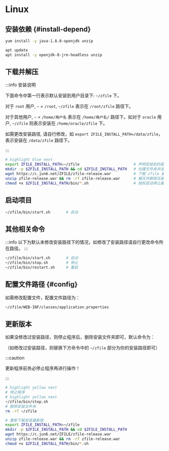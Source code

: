 
# Linux

## 安装依赖 {#install-depend}

<Tabs>
<TabItem value="centos" label="Centos">

```bash
yum install -y java-1.8.0-openjdk unzip
```

</TabItem>
<TabItem value="ubuntu" label="Ubuntu">

```bash
apt update
apt install -y openjdk-8-jre-headless unzip
```

</TabItem>
</Tabs>


## 下载并解压

:::info 安装说明

下面命令中第一行表示默认安装到用户目录下: `~/zfile` 下。

对于 `root` 用户, `~`  = `/root`,  `~/zfile` 表示在 `/root/zfile` 路径下。

对于其他用户,  `~` = `/home/用户名` 表示在 `/home/用户名/` 路径下。如对于 `oracle` 用户,  `~/zfile` 则表示安装在 `/home/oracle/zfile` 下。

如需更改安装路径, 请自行修改，如 `export ZFILE_INSTALL_PATH=/data/zfile`，表示安装在 `/data/zfile` 路径下。

:::

```bash showLineNumbers
# highlight blue next
export ZFILE_INSTALL_PATH=~/zfile                        # 声明安装到的路径
mkdir -p $ZFILE_INSTALL_PATH && cd $ZFILE_INSTALL_PATH   # 创建文件夹并进入
wget https://c.jun6.net/ZFILE/zfile-release.war          # 下载 zfile 最新版
unzip zfile-release.war && rm -rf zfile-release.war      # 解压并删除压缩包
chmod +x $ZFILE_INSTALL_PATH/bin/*.sh                    # 授权启动停止脚本
```

## 启动项目

```bash showLineNumbers
~/zfile/bin/start.sh       # 启动
```

## 其他相关命令

:::info
以下为默认未修改安装路径下的情况，如修改了安装路径请自行更改命令所在路径。
:::

```bash showLineNumbers
~/zfile/bin/start.sh       # 启动
~/zfile/bin/stop.sh        # 停止
~/zfile/bin/restart.sh     # 重启
```

## 配置文件路径 {#config}

如需修改配置文件，配置文件路径为：

```bash showLineNumbers
~/zfile/WEB-INF/classes/application.properties
```

## 更新版本

如果没修改过安装路径，则停止程序后，删除安装文件夹即可，默认命令为：

（如修改过安装路径，则替换下方命令中的 `~/zfile` 部分为你的安装路径即可）


:::caution

更新程序前务必停止程序再进行操作！

:::


```bash showLineNumbers
# highlight yellow next
# 停止程序
# highlight yellow next
~/zfile/bin/stop.sh
# 删除安装文件夹
rm -rf ~/zfile
```


```bash showLineNumbers
# 重新下载安装最新版
export ZFILE_INSTALL_PATH=~/zfile
mkdir -p $ZFILE_INSTALL_PATH && cd $ZFILE_INSTALL_PATH
wget https://c.jun6.net/ZFILE/zfile-release.war
unzip zfile-release.war && rm -rf zfile-release.war
chmod +x $ZFILE_INSTALL_PATH/bin/*.sh
```